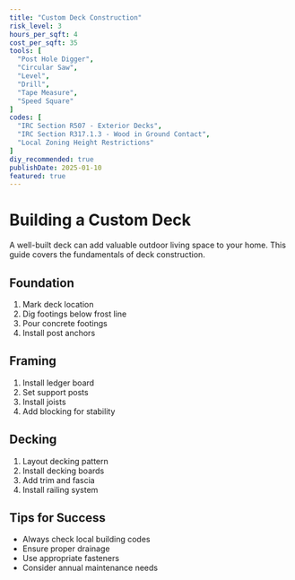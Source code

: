 ```yaml
---
title: "Custom Deck Construction"
risk_level: 3
hours_per_sqft: 4
cost_per_sqft: 35
tools: [
  "Post Hole Digger",
  "Circular Saw",
  "Level",
  "Drill",
  "Tape Measure",
  "Speed Square"
]
codes: [
  "IRC Section R507 - Exterior Decks",
  "IRC Section R317.1.3 - Wood in Ground Contact",
  "Local Zoning Height Restrictions"
]
diy_recommended: true
publishDate: 2025-01-10
featured: true
---
```


# Building a Custom Deck

A well-built deck can add valuable outdoor living space to your home. This guide covers the fundamentals of deck construction.

## Foundation

1. Mark deck location
2. Dig footings below frost line
3. Pour concrete footings
4. Install post anchors

## Framing

1. Install ledger board
2. Set support posts
3. Install joists
4. Add blocking for stability

## Decking

1. Layout decking pattern
2. Install decking boards
3. Add trim and fascia
4. Install railing system

## Tips for Success

- Always check local building codes
- Ensure proper drainage
- Use appropriate fasteners
- Consider annual maintenance needs